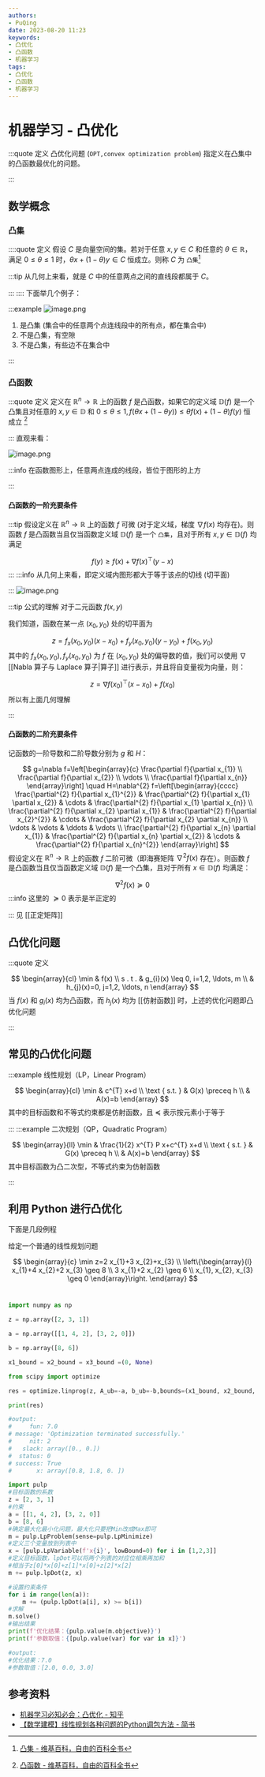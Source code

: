 ```yaml
---
authors:
- PuQing
date: 2023-08-20 11:23
keywords:
- 凸优化
- 凸函数
- 机器学习
tags:
- 凸优化
- 凸函数
- 机器学习
---
```

# 机器学习 - 凸优化

:::quote 定义
凸优化问题 (`OPT,convex optimization problem`) 指定义在凸集中的凸函数最优化的问题。

:::
## 数学概念

### 凸集

::::quote 定义
假设 $C$ 是向量空间的集。若对于任意 $x,y\in C$ 和任意的 $\theta\in \mathbb{R}$，满足 $0\le \theta \le 1$ 时，$\theta x+(1-\theta)y \in C$ 恒成立。则称 $C$ 为 `凸集`[^1]


<!--truncate-->
:::tip 从几何上来看，就是 $C$ 中的任意两点之间的直线段都属于 $C$。

:::
::::
下面举几个例子：

:::example
![image.png](https://images.puqing.work/2023/08/22/64e4d721aec91.png)

1. 是凸集 (集合中的任意两个点连线段中的所有点，都在集合中)
2. 不是凸集，有空隙
3. 不是凸集，有些边不在集合中

:::
### 凸函数

:::quote 定义
定义在 $\mathbb{R}^n \to \mathbb{R}$ 上的函数 $f$ 是凸函数，如果它的定义域 $\mathbb{D}(f)$ 是一个凸集且对任意的 $x,y \in \mathbb{D}$ 和 $0\le \theta \le 1, f(\theta x+(1-\theta y))\le \theta f(x)+(1-\theta)f(y)$ 恒成立 [^2]

:::
直观来看：

![image.png](https://images.puqing.work/2023/08/23/64e581b312fe9.png)

:::info
在函数图形上，任意两点连成的线段，皆位于图形的上方


:::
#### 凸函数的一阶充要条件

:::tip
假设定义在 $\mathbb{R}^n \to \mathbb{R}$ 上的函数 $f$ 可微 (对于定义域，梯度 $\nabla f(x)$ 均存在)。则函数 $f$ 是凸函数当且仅当函数定义域 $\mathbb{D}(f)$ 是一个 `凸集`，且对于所有 $x,y\in \mathbb{D}(f)$ 均满足

$$
f(y)\ge f(x) + \nabla f(x)^\top(y-x)
$$
:::
:::info
从几何上来看，即定义域内图形都大于等于该点的切线 (切平面)


:::
![image.png](https://images.puqing.work/2023/08/23/64e5b78414e3d.png)

:::tip 公式的理解
对于二元函数 $f(x,y)$

我们知道，函数在某一点 $(x_{0},y_{0})$ 处的切平面为

$$
z=f_{x}(x_{0},y_{0})(x-x_{0})+f_{y}(x_{0},y_{0})(y-y_{0}) + f(x_{0},y_{0})
$$
其中的 $f_{x}(x_{0},y_{0}),f_{y}(x_{0},y_{0})$ 为 $f$ 在 $(x_{0},y_{0})$ 处的偏导数的值，我们可以使用 $\nabla$ [[Nabla 算子与 Laplace 算子|算子]] 进行表示，并且将自变量视为向量，则：

$$
z = \nabla f(x_{0})^\top(x-x_{0})+f(x_{0})
$$
所以有上面几何理解

:::
#### 凸函数的二阶充要条件

记函数的一阶导数和二阶导数分别为 $g$ 和 $H$：

$$
g=\nabla f=\left[\begin{array}{c}
\frac{\partial f}{\partial x_{1}} \\
\frac{\partial f}{\partial x_{2}} \\
\vdots \\
\frac{\partial f}{\partial x_{n}}
\end{array}\right] \quad H=\nabla^{2} f=\left[\begin{array}{cccc}
\frac{\partial^{2} f}{\partial x_{1}^{2}} & \frac{\partial^{2} f}{\partial x_{1} \partial x_{2}} & \cdots & \frac{\partial^{2} f}{\partial x_{1} \partial x_{n}} \\
\frac{\partial^{2} f}{\partial x_{2} \partial x_{1}} & \frac{\partial^{2} f}{\partial x_{2}^{2}} & \cdots & \frac{\partial^{2} f}{\partial x_{2} \partial x_{n}} \\
\vdots & \vdots & \ddots & \vdots \\
\frac{\partial^{2} f}{\partial x_{n} \partial x_{1}} & \frac{\partial^{2} f}{\partial x_{n} \partial x_{2}} & \cdots & \frac{\partial^{2} f}{\partial x_{n}^{2}}
\end{array}\right]
$$
假设定义在 $\mathbb{R}^n \to \mathbb{R}$ 上的函数 $f$ 二阶可微（即海赛矩阵 $\nabla^2f(x)$ 存在）。则函数 $f$ 是凸函数当且仅当函数定义域 $\mathbb{D}(f)$ 是一个凸集，且对于所有 $x \in \mathbb{D}(f)$ 均满足：

$$
\nabla^2f(x)\succeq 0
$$
:::info
这里的 $\succeq 0$ 表示是半正定的


:::
见 [[正定矩阵]]

## 凸优化问题

:::quote 定义

$$
\begin{array}{cl}
\min & f(x) \\
s . t . & g_{i}(x) \leq 0, i=1,2, \ldots, m \\
& h_{j}(x)=0, j=1,2, \ldots, n
\end{array}
$$
当 $f(x)$ 和 $g_{i}(x)$ 均为凸函数，而 $h_{j}(x)$ 均为 [[仿射函数]] 时，上述的优化问题即凸优化问题

:::
## 常见的凸优化问题

:::example 线性规划（LP，Linear Program）

$$
\begin{array}{cl}
\min & c^{T} x+d \\
\text { s.t. } & G(x) \preceq h \\
& A(x)=b
\end{array}
$$
其中的目标函数和不等式约束都是仿射函数，且 $\preceq$ 表示按元素小于等于

:::
:::example 二次规划（QP，Quadratic Program）

$$
\begin{array}{ll}
\min & \frac{1}{2} x^{T} P x+c^{T} x+d \\
\text { s.t. } & G(x) \preceq h \\
& A(x)=b
\end{array}
$$
其中目标函数为凸二次型，不等式约束为仿射函数

:::
## 利用 Python 进行凸优化

下面是几段例程

给定一个普通的线性规划问题

$$
\begin{array}{c}
\min z=2 x_{1}+3 x_{2}+x_{3} \\
\left\{\begin{array}{l}
x_{1}+4 x_{2}+2 x_{3} \geq 8 \\
3 x_{1}+2 x_{2} \geq 6 \\
x_{1}, x_{2}, x_{3} \geq 0
\end{array}\right.
\end{array}
$$
<Tabs>  
<TabItem value="scipy" label="Scipy">  


```python
import numpy as np

z = np.array([2, 3, 1])

a = np.array([[1, 4, 2], [3, 2, 0]])

b = np.array([8, 6])

x1_bound = x2_bound = x3_bound =(0, None)

from scipy import optimize

res = optimize.linprog(z, A_ub=-a, b_ub=-b,bounds=(x1_bound, x2_bound, x3_bound))

print(res)

#output:
#     fun: 7.0
# message: 'Optimization terminated successfully.'
#     nit: 2
#   slack: array([0., 0.])
#  status: 0
# success: True
#       x: array([0.8, 1.8, 0. ])
```

</TabItem>  
<TabItem value="pulp" label="pulp">  


```python
import pulp
#目标函数的系数
z = [2, 3, 1]
#约束
a = [[1, 4, 2], [3, 2, 0]]
b = [8, 6]
#确定最大化最小化问题，最大化只要把Min改成Max即可
m = pulp.LpProblem(sense=pulp.LpMinimize)
#定义三个变量放到列表中
x = [pulp.LpVariable(f'x{i}', lowBound=0) for i in [1,2,3]]
#定义目标函数，lpDot可以将两个列表的对应位相乘再加和
#相当于z[0]*x[0]+z[1]*x[0]+z[2]*x[2]
m += pulp.lpDot(z, x)

#设置约束条件
for i in range(len(a)):
    m += (pulp.lpDot(a[i], x) >= b[i])
#求解
m.solve()
#输出结果
print(f'优化结果：{pulp.value(m.objective)}')
print(f'参数取值：{[pulp.value(var) for var in x]}')

#output:
#优化结果：7.0
#参数取值：[2.0, 0.0, 3.0]
```

</TabItem>   
</Tabs>


## 参考资料

- [机器学习必知必会：凸优化 - 知乎](https://zhuanlan.zhihu.com/p/85408804)
- [【数学建模】线性规划各种问题的Python调包方法 - 简书](https://www.jianshu.com/p/9be417cbfebb)

[^1]:[凸集 - 维基百科，自由的百科全书](https://zh.wikipedia.org/wiki/%E5%87%B8%E9%9B%86)
[^2]:[凸函数 - 维基百科，自由的百科全书](https://zh.wikipedia.org/wiki/%E5%87%B8%E5%87%BD%E6%95%B0)
